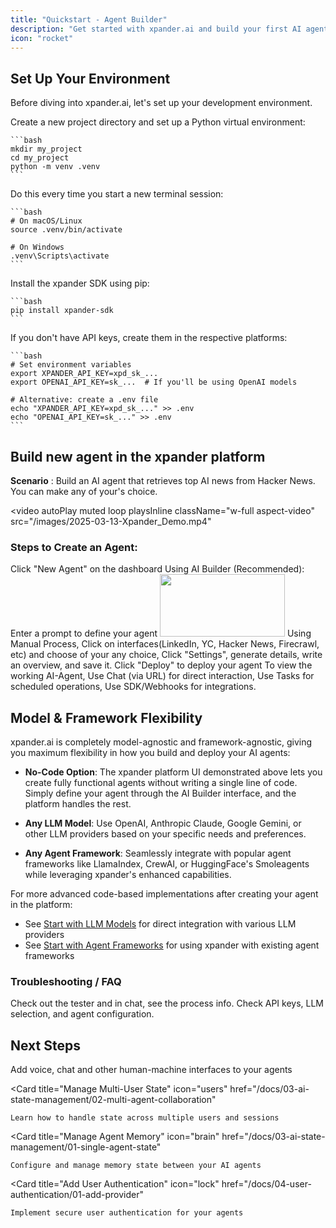 ```yaml
---
title: "Quickstart - Agent Builder"
description: "Get started with xpander.ai and build your first AI agent"
icon: "rocket"
---
```


## Set Up Your Environment

Before diving into xpander.ai, let's set up your development environment.

<Steps>
  <Step title="Create a project and virtual environment">
    Create a new project directory and set up a Python virtual environment:
    
    ```bash
    mkdir my_project
    cd my_project
    python -m venv .venv
    ```
  </Step>
  
  <Step title="Activate the virtual environment">
    Do this every time you start a new terminal session:
    
    ```bash
    # On macOS/Linux
    source .venv/bin/activate
    
    # On Windows
    .venv\Scripts\activate
    ```
  </Step>
  
  <Step title="Install the xpander SDK">
    Install the xpander SDK using pip:
    
    ```bash
    pip install xpander-sdk
    ```
  </Step>
  
  <Step title="Set up your API keys">
    If you don't have API keys, create them in the respective platforms:
    
    ```bash
    # Set environment variables
    export XPANDER_API_KEY=xpd_sk_...
    export OPENAI_API_KEY=sk_...  # If you'll be using OpenAI models
    
    # Alternative: create a .env file
    echo "XPANDER_API_KEY=xpd_sk_..." >> .env
    echo "OPENAI_API_KEY=sk_..." >> .env
    ```
  </Step>
</Steps>

## Build new agent in the xpander platform
**Scenario** : Build an AI agent that retrieves top AI news from Hacker News. You can make any of your's choice.

<video
  autoPlay
  muted
  loop
  playsInline
  className="w-full aspect-video"
  src="/images/2025-03-13-Xpander_Demo.mp4"
></video>

### Steps to Create an Agent:

<Steps>
  <Step title="Step-1">
     Click "New Agent" on the dashboard
  </Step>
  <Step title="Step-2(A)">
    Using AI Builder (Recommended): Enter a prompt to define your agent
    <img height="100" width="200" src="/images/BuilderAI.png"/>
  </Step>
  <Step title="Step-2(B)">
    Using Manual Process, Click on interfaces(LinkedIn, YC, Hacker News, Firecrawl, etc) and choose of your any choice, Click "Settings", generate details, write an overview, and save it.
  </Step>
  <Step title="Step-3">
    Click "Deploy" to deploy your agent
  </Step>
  <Step title=" Step-4">
    To view the working AI-Agent, Use Chat (via URL) for direct interaction, Use Tasks for scheduled operations, Use SDK/Webhooks for integrations.
  </Step>
</Steps>

## Model & Framework Flexibility

xpander.ai is completely model-agnostic and framework-agnostic, giving you maximum flexibility in how you build and deploy your AI agents:

- **No-Code Option**: The xpander platform UI demonstrated above lets you create fully functional agents without writing a single line of code. Simply define your agent through the AI Builder interface, and the platform handles the rest.

- **Any LLM Model**: Use OpenAI, Anthropic Claude, Google Gemini, or other LLM providers based on your specific needs and preferences.

- **Any Agent Framework**: Seamlessly integrate with popular agent frameworks like LlamaIndex, CrewAI, or HuggingFace's Smoleagents while leveraging xpander's enhanced capabilities.

For more advanced code-based implementations after creating your agent in the platform:
- See [Start with LLM Models](/docs/01-get-started/02-llm-models) for direct integration with various LLM providers
- See [Start with Agent Frameworks](/docs/01-get-started/03-agent-frameworks) for using xpander with existing agent frameworks
   
### Troubleshooting / FAQ
<AccordionGroup>

  <Accordion title="How can I check logs for past interactions?">
    Check out the tester and in chat, see the process info.
  </Accordion>
  <Accordion title="What to do if the agent chatbot is not working">
    Check API keys, LLM selection, and agent configuration.
  </Accordion>
  
</AccordionGroup>


## Next Steps
<CardGroup cols={2}>
  <Card 
    title="Add Voice & Chat Interfaces" 
    icon="microphone"
    href="/docs/05-human-interfaces/01-voice-apis"
  >
    Add voice, chat and other human-machine interfaces to your agents
  </Card>

  <Card 
    title="Manage Multi-User State" 
    icon="users"
    href="/docs/03-ai-state-management/02-multi-agent-collaboration"
  >
    Learn how to handle state across multiple users and sessions
  </Card>

  <Card 
    title="Manage Agent Memory" 
    icon="brain"
    href="/docs/03-ai-state-management/01-single-agent-state"
  > 
    Configure and manage memory state between your AI agents
  </Card>

  <Card 
    title="Add User Authentication" 
    icon="lock"
    href="/docs/04-user-authentication/01-add-provider"
  >
    Implement secure user authentication for your agents
  </Card>
</CardGroup> 